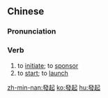 {{also|发起}}
==Chinese==
{{zh-forms|s=发起}}

===Pronunciation===
{{zh-pron
|m=fāqǐ
|c=faat3 hei2
|cat=v
}}

===Verb===
{{zh-verb}}

# to [[initiate]]; to [[sponsor]]
# to [[start]]; to [[launch]]

{{zh-cat|Advanced}}

[[zh-min-nan:發起]]
[[ko:發起]]
[[hu:發起]]